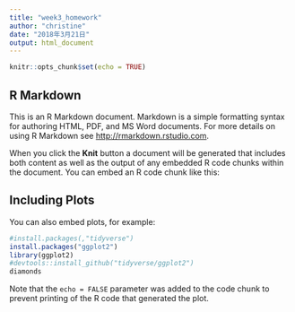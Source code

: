 ```yaml
---
title: "week3_homework"
author: "christine"
date: "2018年3月21日"
output: html_document
---
```


```r
knitr::opts_chunk$set(echo = TRUE)
```

## R Markdown

This is an R Markdown document. Markdown is a simple formatting syntax for authoring HTML, PDF, and MS Word documents. For more details on using R Markdown see <http://rmarkdown.rstudio.com>.

When you click the **Knit** button a document will be generated that includes both content as well as the output of any embedded R code chunks within the document. You can embed an R code chunk like this:



## Including Plots

You can also embed plots, for example:

```r
#install.packages(,"tidyverse")
install.packages("ggplot2")
library(ggplot2)
#devtools::install_github("tidyverse/ggplot2")
diamonds
```

Note that the `echo = FALSE` parameter was added to the code chunk to prevent printing of the R code that generated the plot.
